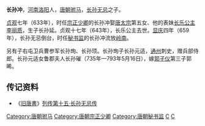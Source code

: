 '''长孙冲'''，[[河南郡|河南]][[洛阳县|洛阳]]人，[[唐朝|唐朝]][[驸马|驸马]]，[[长孙无忌|长孙无忌]]之子。

[[貞觀_(唐朝)|贞观]]七年（633年），时任[[宗正少卿|宗正少卿]]的长孙冲娶[[唐太宗|唐太宗]]第五女、他的表妹[[李丽质|长乐公主李丽质]]，生子长孙延。贞观十七年（643年），长乐公主去世。[[显庆|显庆]]四年（659年），长孙无忌倒台，时任[[秘书监|秘书监]]的长孙冲流放[[岭南|岭南]]。

另有子右屯卫兵曹参军长孙珣、长孙顼。长孙珣子长孙元适，[[通州|通州]]刺史，赠兵部侍郎。长孙元适女鲁郡夫人长孙璀（735年—793年5月16日），嫁[[郭子仪|郭子仪]]第三子郭晞。

== 传记资料 ==
*《[[旧唐書|旧唐書]]》[[s:旧唐书/卷65|列传第十五·长孙无忌传]] 

{{唐朝官员小作品}}
{{DEFAULTSORT:Z}}
[[Category:唐朝驸马|Category:唐朝驸马]]
[[Category:唐朝宗正少卿|Category:唐朝宗正少卿]]
[[Category:唐朝秘书监|Category:唐朝秘书监]]
[[Category:河南长孙氏|C]]
[[Category:長孫姓|C]]